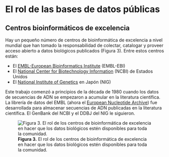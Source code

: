# El rol de las bases de datos públicas

## Centros bioinformáticos de excelencia

Hay un pequeño número de centros de bioinformática de excelencia a nivel
mundial que han tomado la responsabilidad de colectar, catalogar y proveer
acceso abierto a datos biológicos publicados (Figura 3). Entre estos centros
están:

- El [EMBL-European Bioinformatics Institute](https://www.ebi.ac.uk/) (EMBL-EBI)
- El [National Center for Biotechnology
  Information](http://www.ncbi.nlm.nih.gov/) (NCBI) de Estados Unidos
- El [National Institute of Genetics](https://www.nig.ac.jp/nig/) en Japón
  (NIG)

Este trabajo comenzó a principios de la década de 1980 cuando los datos de
secuencias de ADN se empezaron a acumular en la literatura científica. La
librería de datos del EMBL (ahora el [European Nucleotide
Archive](https://www.ebi.ac.uk/ena)) fue desarrollada para almacenar
secuencias de ADN publicadas en la literatura científica. El GenBank del
NCBI y el DDBJ del NIG le siguieron.

![**Figura 3.** El rol de los centros de bioinformática de excelencia en
hacer que los datos biológicos estén disponibles para toda la
comunidad.](https://www.ebi.ac.uk/training/online/courses/bioinformatics-terrified/wp-content/uploads/sites/4/2019/09/bx_terrified_fig_3-689x516-1.jpg)
